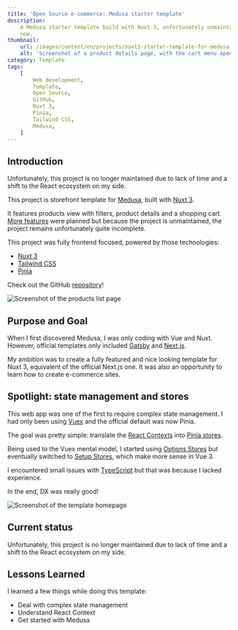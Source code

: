 ```yaml
---
title: 'Open Source e-commerce: Medusa starter template'
description:
    A Medusa starter template build with Nuxt 3, unfortunately unmaintained for
    now.
thumbnail:
    url: /images/content/en/projects/nuxt3-starter-template-for-medusa-0.png
    alt: 'Screenshot of a product details page, with the cart menu open'
category: Template
tags:
    [
        Web development,
        Template,
        Open Source,
        GitHub,
        Nuxt 3,
        Pinia,
        Tailwind CSS,
        Medusa,
    ]
---
```


## Introduction

<Alert>

Unfortunately, this project is no longer maintained due to lack of time and a
shift to the React ecosystem on my side.

</Alert>

This project is storefront template for [Medusa](https://medusajs.com/), built
with [Nuxt 3](https://nuxt.com).

It features products view with filters, product details and a shopping cart.
[More features](https://github.com/florian-lefebvre/nuxt3-starter-medusa#routes)
were planned but because the project is unmaintained, the project remains
unfortunately quite incomplete.

This project was fully frontend focused, powered by those technologies:

-   [Nuxt 3](https://nuxt.com)
-   [Tailwind CSS](https://tailwindcss.com)
-   [Pinia](https://pinia.vuejs.org/)

Check out the GitHub
[repository](https://github.com/florian-lefebvre/nuxt3-starter-medusa)!

![Screenshot of the products list page](/images/content/en/projects/nuxt3-starter-template-for-medusa-1.png)

## Purpose and Goal

When I first discovered Medusa, I was only coding with Vue and Nuxt. However,
official templates only included [Gatsby](https://www.gatsbyjs.com/) and
[Next.js](https://nextjs.org/).

My ambition was to create a fully featured and nice looking template for Nuxt 3,
equivalent of the official Next.js one. It was also an opportunity to learn how
to create e-commerce sites.

## Spotlight: state management and stores

This web app was one of the first to require complex state management. I had
only been using [Vuex](https://vuex.vuejs.org/) and the official default was now
Pinia.

The goal was pretty simple: translate the
[React Contexts](https://react.dev/reference/react#context-hooks) into
[Pinia stores](https://react.dev/reference/react#context-hooks).

Being used to the Vuex mental model, I started using
[Options Stores](https://pinia.vuejs.org/core-concepts/#option-stores) but
eventually switched to
[Setup Stores](https://pinia.vuejs.org/core-concepts/#setup-stores), which make
more sense in Vue 3.

I encountered small issues with [TypeScript](https://www.typescriptlang.org/)
but that was because I lacked experience.

In the end, DX was really good!

![Screenshot of the template homepage](/images/content/en/projects/nuxt3-starter-template-for-medusa-2.png)

## Current status

Unfortunately, this project is no longer maintained due to lack of time and a
shift to the React ecosystem on my side.

## Lessons Learned

I learned a few things while doing this template:

-   Deal with complex state management
-   Understand React Context
-   Get started with Medusa
